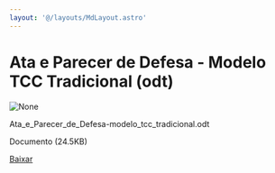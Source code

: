 ```yaml
---
layout: '@/layouts/MdLayout.astro'
---
```






Ata e Parecer de Defesa - Modelo TCC Tradicional (odt)
======================================================









<Image src="https://arapiraca.ufal.br/graduacao/ciencia-da-computacao/documentos/tcc/documentos-para-o-orientador/ata_e_parecer_de_defesa-modelo_tcc_tradicional.odt/%2b%2bplone%2b%2bufalprofile/imgs/file-icon.png" alt="None" inferSize />

 Ata\_e\_Parecer\_de\_Defesa-modelo\_tcc\_tradicional.odt  

 Documento 
 (24.5KB)
 

[Baixar](../ata_e_parecer_de_defesa-modelo_tcc_tradicional/%40%40download/file/Ata_e_Parecer_de_Defesa-modelo_tcc_tradiciona)








